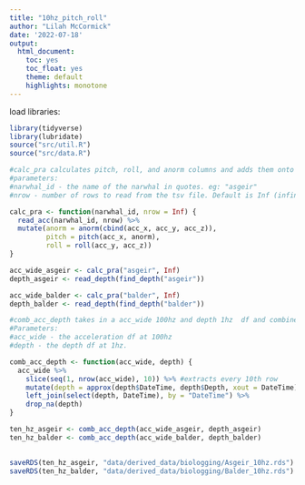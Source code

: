 ```yaml
---
title: "10hz_pitch_roll"
author: "Lilah McCormick"
date: '2022-07-18'
output: 
  html_document:
    toc: yes
    toc_float: yes 
    theme: default 
    highlights: monotone
---
```

load libraries: 
```r
library(tidyverse)
library(lubridate)
source("src/util.R")
source("src/data.R")
```

```r
#calc_pra calculates pitch, roll, and anorm columns and adds them onto a tri-axial acc. df with dt. 
#parameters: 
#narwhal_id - the name of the narwhal in quotes. eg: "asgeir"
#nrow - number of rows to read from the tsv file. Default is Inf (infinite)

calc_pra <- function(narwhal_id, nrow = Inf) {
  read_acc(narwhal_id, nrow) %>% 
  mutate(anorm = anorm(cbind(acc_x, acc_y, acc_z)),
         pitch = pitch(acc_x, anorm),
         roll = roll(acc_y, acc_z)) 
}

acc_wide_asgeir <- calc_pra("asgeir", Inf)
depth_asgeir <- read_depth(find_depth("asgeir"))   

acc_wide_balder <- calc_pra("balder", Inf)
depth_balder <- read_depth(find_depth("balder"))
```

```r

#comb_acc_depth takes in a acc_wide 100hz and depth 1hz  df and combines them to create a 10hz df. 
#Parameters: 
#acc_wide - the acceleration df at 100hz
#depth - the depth df at 1hz. 

comb_acc_depth <- function(acc_wide, depth) {
  acc_wide %>% 
    slice(seq(1, nrow(acc_wide), 10)) %>% #extracts every 10th row
    mutate(depth = approx(depth$DateTime, depth$Depth, xout = DateTime)$y) %>% 
    left_join(select(depth, DateTime), by = "DateTime") %>% 
    drop_na(depth)
}

ten_hz_asgeir <- comb_acc_depth(acc_wide_asgeir, depth_asgeir)
ten_hz_balder <- comb_acc_depth(acc_wide_balder, depth_balder)
                                
```

```r
saveRDS(ten_hz_asgeir, "data/derived_data/biologging/Asgeir_10hz.rds")
saveRDS(ten_hz_balder, "data/derived_data/biologging/Balder_10hz.rds")
```


